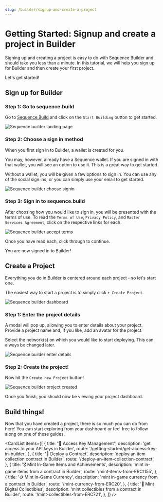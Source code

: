 ```yaml
---
slug: /builder/signup-and-create-a-project
---
```


# Getting Started: Signup and create a project in Builder

Signing up and creating a project is easy to do with Sequence Builder and should take you less than a minute. In this tutorial, we will help you sign up for Builder and then create your first project. 

Let's get started!


## Sign up for Builder

### Step 1: Go to sequence.build

Go to [Sequence.Build](https://sequence.build/) and click on the `Start Building` button to get started.


![Sequence builder landing page](/img/builder/builder_landing_page_signup_project.png)


### Step 2: Choose a sign in method

When you first sign in to Builder, a wallet is created for you.

You may, however, already have a Sequence wallet. If you are signed in with that wallet, you will see an option to use it. This is a great way to get started.

Without a wallet, you will be given a few options to sign in. You can use any of the social sign ins, or you can simply use your email to get started.


![Sequence builder choose signin](/img/builder/builder_choose_signin_signup_project.png)


### Step 3: Sign in to sequence.build

After choosing how you would like to sign in, you will be presented with the terms of use. To read the `Terms of Use`, `Privacy Policy`, and `Master Services Agreement`, click on the respective links for each.


![Sequence builder accept terms](/img/builder/builder_accept_terms_signup_project.png)


Once you have read each, click through to continue.

You are now signed in to Builder!



## Create a Project

Everything you do in Builder is centered around each project - so let's start one.

The easiest way to start a project is to simply click `+ Create Project`.


![Sequence builder dashboard](/img/builder/builder_dashboard_signup_project.png)


### Step 1: Enter the project details

A modal will pop up, allowing you to enter details about your project. Provide a project name and, if you like, add an avatar for the project.

Select the network(s) on which you would like to start deploying. This can always be changed later.


![Sequence builder enter details](/img/builder/builder_enter_details_signup_project.png)


### Step 2: Create the project!

Now hit the `Create new Project` button!


![Sequence builder project created](/img/builder/builder_project_created_signup_project.png)


Once you finish, you should now be viewing your project dashboard.



## Build things!

Now that you have created a project, there is so much you can do from here! You can start exploring from your dashboard or feel free to follow along on one of these guides.


<CardList items={[
  {
    title: "🔑 Access Key Management",
    description: 'get access to your API keys in Builder',
    route: '/getting-started/get-access-key-in-builder',
  },
  {
    title: '🔖 Deploy a Contract',
    description: 'deploy an item collection contract in Builder',
    route: '/deploy-an-item-collection-contract',
  },
  {
    title: '🎖️ Mint In-Game Items and Achievements',
    description: 'mint in-game items from a contract in Builder',
    route: '/mint-items-from-ERC1155',
  },
  {
    title: '🪙  Mint In-Game Currency',
    description: 'mint in-game currency from a contract in Builder',
    route: '/mint-currency-from-ERC20',
  },
  {
    title: '💎  Mint Digital Collectibles',
    description: 'mint collectibles from a contract in Builder',
    route: '/mint-collectibles-from-ERC721',
  },
]} />
